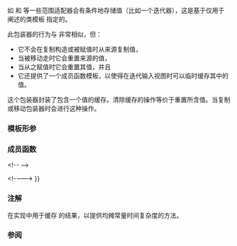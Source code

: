 {{title|非传播缓存 {{mark c++20}}}}
{{cpp/ranges/navbar}}

{{dcl begin}}
{{dcl|since=c++20|notes={{mark expos}}|
template&lt; class T &gt;
    requires std::is_object_v&lt;T&gt;
class /*non-propagating-cache*/;
}}
{{dcl end}}

如 {{l2tt|cpp/ranges/join_view}} 和 {{l2tt|cpp/ranges/lazy_split_view}} 等一些范围适配器会有条件地存储值（比如一个迭代器），这是基于仅用于阐述的类模板 {{tti|non-propagating-cache}} 指定的。

此包装器的行为与 {{c/core|std::optional&lt;T&gt;}} 非常相似，但：
* 它不会在复制构造或被赋值时从来源复制值，
* 当被移动走时它会重置来源的值，
* 当从之赋值时它会重置其值，并且
* 它还提供了一个成员函数模板，以使得在迭代输入视图时可以临时缓存其中的值。

这个包装器封装了包含一个值的缓存。清除缓存的操作等价于重置所含值。当复制或移动包装器时会进行这种操作。

===模板形参===
{{par begin}}
{{par|T|所含值的类型，必须是对象类型}}
{{par end}}

===成员函数===
{{member|复制和移动构造函数|
{{dcl begin}}
{{dcl|num=1|since=c++20|
constexpr /*non-propagating-cache*/
    ( const /*non-propagating-cache*/&amp; ) noexcept {}
}}
{{dcl|num=2|since=c++20|
constexpr /*non-propagating-cache*/
    ( /*non-propagating-cache*/&amp;&amp; other ) noexcept { other.reset(); }
}}
{{dcl end}}

@1@ 复制构造函数没有效果。
@2@ 移动构造函数会清除 {{c|other}} 的缓存。
}}

{{member|复制和移动赋值运算符|
{{dcl begin}}
{{dcl|num=1|since=c++20|1=
constexpr /*non-propagating-cache*/&amp;
    operator=( const /*non-propagating-cache*/&amp; other ) noexcept
{ 
    if (std::addressof(other) != this)
        reset();
    return *this;
}
}}
{{dcl|num=2|since=c++20|1=
constexpr /*non-propagating-cache*/&amp;
    operator=( /*non-propagating-cache*/&amp;&amp; other ) noexcept
{
    reset();
    other.reset();
    return *this;
}
}}
{{dcl end}}

@1@ 复制赋值运算符会清除 {{c|*this}} 的缓存。
@2@ 移动赋值运算符会同时清除 {{c|*this}} 和 {{c|other}} 的缓存。
}}

{{member|{{tt|{{small|''non-propagating-cache''&lt;T&gt;::}}''emplace-deref''}}|
{{dcl begin}}
{{dcl|since=c++20|notes={{mark expos}}|1=
template&lt; class I &gt;
constexpr T&amp; /*emplace-deref*/( const I&amp; i );
}}
{{dcl end}}

用[[cpp/language/direct initialization|直接初始化]]（但非直接列表初始化）以 {{c|*i}} 初始化所含值。调用前如果 {{c|*this}} 已经含有值，那么就会调用 {{c|reset()}}。

返回到新所含值的引用。

除非对某个虚构变量 {{c|t}} 的声明 {{c|T t(*i);}} 良构，否则程序非良构。如果 {{c|*i}} 是可能 cv 限定的 {{tt|T}} 类型的纯右值，那么它不必是可移动的。
}}

{{identical|{{small|std::}}optional|
2=&lt;!--
===嵌套类型===
{{dsc begin}}
{{dsc hitem|类型|定义}}
{{dsc|{{tt|value_type}}|{{tt|T}}}}
{{dsc end}}
--&gt;
===成员函数===
{{dsc begin}}
{{dsc inc|cpp/utility/optional/dsc constructor}}
{{dsc inc|cpp/utility/optional/dsc destructor}}
{{dsc inc|cpp/utility/optional/dsc operator{{=}}}}

{{dsc h2|观察器}}
{{dsc inc|cpp/utility/optional/dsc operator*}}
{{dsc inc|cpp/utility/optional/dsc operator bool}}
&lt;!--{{dsc inc|cpp/utility/optional/dsc value}}
{{dsc inc|cpp/utility/optional/dsc value_or}}--&gt;

{{dsc h2|修改器}}
&lt;!--{{dsc inc|cpp/utility/optional/dsc swap}}--&gt;
{{dsc inc|cpp/utility/optional/dsc reset}}
{{dsc inc|cpp/utility/optional/dsc emplace}}
{{dsc end}}
}}

===注解===
{{tti|non-propagating-cache}} 在实现中用于缓存 {{c|begin()}} 的结果，以提供均摊常量时间复杂度的方法。

===参阅===
{{dsc begin}}
{{dsc inc|cpp/ranges/dsc join_view}}
{{dsc inc|cpp/ranges/dsc join_with_view}}
{{dsc inc|cpp/ranges/dsc split_view}}
{{dsc inc|cpp/ranges/dsc lazy_split_view}}
{{dsc inc|cpp/ranges/dsc chunk_view}}
{{dsc end}}

{{langlinks|ar|cs|de|en|es|fr|it|ja|ko|pl|pt|ru|tr}}